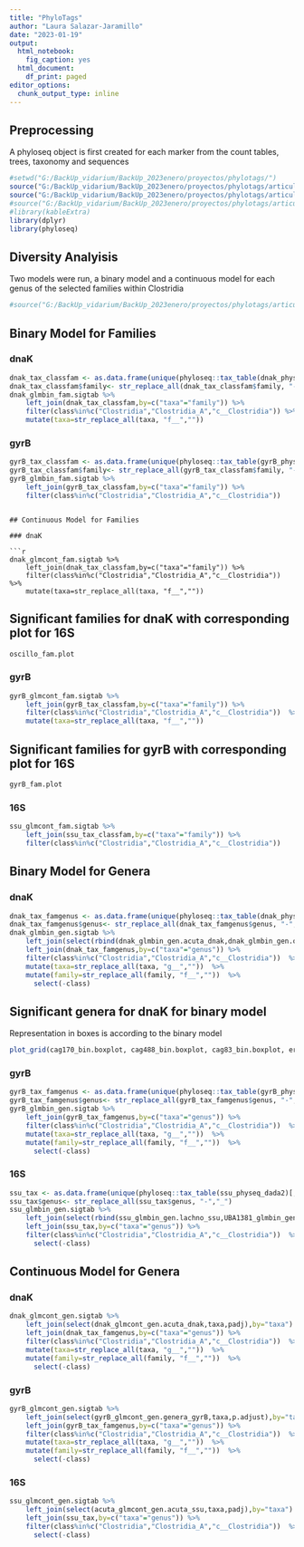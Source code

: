 ---
title: "PhyloTags"
author: "Laura Salazar-Jaramillo"
date: "2023-01-19"
output:
  html_notebook:
    fig_caption: yes
  html_document:
    df_print: paged
editor_options:
  chunk_output_type: inline
---

## Preprocessing

A phyloseq object is first created for each marker from the count tables, trees, taxonomy and sequences

```{r cache=TRUE,results='hide',warning=FALSE,echo=FALSE,message=FALSE,cache=TRUE}
#setwd("G:/BackUp_vidarium/BackUp_2023enero/proyectos/phylotags/")
source("G:/BackUp_vidarium/BackUp_2023enero/proyectos/phylotags/articulo/scripts/phylotags_preprocessing.R")
source("G:/BackUp_vidarium/BackUp_2023enero/proyectos/phylotags/articulo/scripts/phylotags_diversity.R")
#source("G:/BackUp_vidarium/BackUp_2023enero/proyectos/phylotags/articulo/scripts/phylotags_plots.R")
#library(kableExtra)
library(dplyr)
library(phyloseq)

```

## Diversity Analyisis

Two models were run, a binary model and a continuous model for each genus of the selected families within Clostridia

```{r,diversity,results='hide',warning=FALSE,echo=FALSE,message=FALSE,cache=TRUE}
#source("G:/BackUp_vidarium/BackUp_2023enero/proyectos/phylotags/articulo/scripts/phylotags_diversity.R")

```

## Binary Model for Families

### dnaK

```{r, dnak_bin_fam,results='show',warning=FALSE,echo=FALSE,message=FALSE}

dnak_tax_classfam <- as.data.frame(unique(phyloseq::tax_table(dnak_physeq_dada2)[,c("class","family")]))
dnak_tax_classfam$family<- str_replace_all(dnak_tax_classfam$family, "-","_")
dnak_glmbin_fam.sigtab %>%
    left_join(dnak_tax_classfam,by=c("taxa"="family")) %>%
    filter(class%in%c("Clostridia","Clostridia_A","c__Clostridia")) %>%
    mutate(taxa=str_replace_all(taxa, "f__",""))

```

### gyrB

```{r, gyrB_bin_fam,results='show',warning=FALSE,echo=FALSE,message=FALSE}
gyrB_tax_classfam <- as.data.frame(unique(phyloseq::tax_table(gyrB_physeq_dada2)[,c("class","family")]))
gyrB_tax_classfam$family<- str_replace_all(gyrB_tax_classfam$family, "-","_")
gyrB_glmbin_fam.sigtab %>%
    left_join(gyrB_tax_classfam,by=c("taxa"="family")) %>%
    filter(class%in%c("Clostridia","Clostridia_A","c__Clostridia"))

```


```

## Continuous Model for Families

### dnaK

```{r, dnak_cont_fam_table,results='show',warning=FALSE,echo=FALSE,message=FALSE}

dnak_glmcont_fam.sigtab %>%
    left_join(dnak_tax_classfam,by=c("taxa"="family")) %>%
    filter(class%in%c("Clostridia","Clostridia_A","c__Clostridia")) %>%
    mutate(taxa=str_replace_all(taxa, "f__","")) 

```

## Significant families for dnaK with corresponding plot for 16S

```{r, dnak_cont_fam_plot,results='show',warning=FALSE,echo=FALSE,message=FALSE}

oscillo_fam.plot

```

### gyrB

```{r, gyrB_cont_fam,results='show',warning=FALSE,echo=FALSE,message=FALSE}

gyrB_glmcont_fam.sigtab %>%
    left_join(gyrB_tax_classfam,by=c("taxa"="family")) %>%
    filter(class%in%c("Clostridia","Clostridia_A","c__Clostridia"))  %>%
    mutate(taxa=str_replace_all(taxa, "f__",""))

```

## Significant families for gyrB with corresponding plot for 16S

```{r, gyrB_cont_fam_plot,results='show',warning=FALSE,echo=FALSE,message=FALSE}

gyrB_fam.plot

```

### 16S

```{r, 16S_cont_fam,results='show',warning=FALSE,echo=FALSE,message=FALSE}

ssu_glmcont_fam.sigtab %>%
    left_join(ssu_tax_classfam,by=c("taxa"="family")) %>%
    filter(class%in%c("Clostridia","Clostridia_A","c__Clostridia")) 

```

## Binary Model for Genera

### dnaK

```{r, dnak_bin_gen,results='show',warning=FALSE,echo=FALSE,message=FALSE}
dnak_tax_famgenus <- as.data.frame(unique(phyloseq::tax_table(dnak_physeq_dada2)[,c("class","family","genus")]))
dnak_tax_famgenus$genus<- str_replace_all(dnak_tax_famgenus$genus, "-","_")
dnak_glmbin_gen.sigtab %>%
    left_join(select(rbind(dnak_glmbin_gen.acuta_dnak,dnak_glmbin_gen.oscillo_dnak),taxa,padj),by="taxa") %>%
    left_join(dnak_tax_famgenus,by=c("taxa"="genus")) %>%
    filter(class%in%c("Clostridia","Clostridia_A","c__Clostridia"))  %>%
    mutate(taxa=str_replace_all(taxa, "g__",""))  %>%
    mutate(family=str_replace_all(family, "f__",""))  %>%
      select(-class)


```

## Significant genera for dnaK for binary model

Representation in boxes is according to the binary model


```{r, gyrB_bin_gen_plot,results='show',warning=FALSE,echo=FALSE,message=FALSE}

plot_grid(cag170_bin.boxplot, cag488_bin.boxplot, cag83_bin.boxplot, er4_bin.boxplot, ncol=2,nrow=2)

```

### gyrB

```{r, gyrB_bin_gen,results='show',warning=FALSE,echo=FALSE,message=FALSE}
gyrB_tax_famgenus <- as.data.frame(unique(phyloseq::tax_table(gyrB_physeq_dada2)[,c("class","family","genus")]))
gyrB_tax_famgenus$genus<- str_replace_all(gyrB_tax_famgenus$genus, "-","_")
gyrB_glmbin_gen.sigtab %>%
    left_join(gyrB_tax_famgenus,by=c("taxa"="genus")) %>%
    filter(class%in%c("Clostridia","Clostridia_A","c__Clostridia"))  %>%
    mutate(taxa=str_replace_all(taxa, "g__",""))  %>%
    mutate(family=str_replace_all(family, "f__",""))  %>%
      select(-class)
```

### 16S

```{r, 16S_bin_gen_addfam,results='show',warning=FALSE,echo=FALSE,message=FALSE}
ssu_tax <- as.data.frame(unique(phyloseq::tax_table(ssu_physeq_dada2)[,c("class","family","genus")]))
ssu_tax$genus<- str_replace_all(ssu_tax$genus, "-","_")
ssu_glmbin_gen.sigtab %>%
    left_join(select(rbind(ssu_glmbin_gen.lachno_ssu,UBA1381_glmbin_gen.UBA1381_ssu,ssu_glmbin_gen.oscillo_ssu,cag138_glmbin_gen.cag138_ssu,cag74_glmbin_gen.cag74_ssu),taxa,padj),by="taxa") %>%
    left_join(ssu_tax,by=c("taxa"="genus")) %>%
    filter(class%in%c("Clostridia","Clostridia_A","c__Clostridia"))  %>%
      select(-class)

```

## Continuous Model for Genera

### dnaK

```{r, dnak_cont_gen,results='show',warning=FALSE,echo=FALSE,message=FALSE}

dnak_glmcont_gen.sigtab %>%
    left_join(select(dnak_glmcont_gen.acuta_dnak,taxa,padj),by="taxa") %>%
    left_join(dnak_tax_famgenus,by=c("taxa"="genus")) %>%
    filter(class%in%c("Clostridia","Clostridia_A","c__Clostridia"))  %>%
    mutate(taxa=str_replace_all(taxa, "g__",""))  %>%
    mutate(family=str_replace_all(family, "f__",""))  %>%
      select(-class)

```

### gyrB

```{r, gyrB_cont_gen,results='show',warning=FALSE,echo=FALSE,message=FALSE}
gyrB_glmcont_gen.sigtab %>%
    left_join(select(gyrB_glmcont_gen.genera_gyrB,taxa,p.adjust),by="taxa") %>%
    left_join(gyrB_tax_famgenus,by=c("taxa"="genus")) %>%
    filter(class%in%c("Clostridia","Clostridia_A","c__Clostridia"))  %>%
    mutate(taxa=str_replace_all(taxa, "g__",""))  %>%
    mutate(family=str_replace_all(family, "f__",""))  %>%
      select(-class)

```

### 16S

```{r, 16S_cont_gen_addfam,results='show',warning=FALSE,echo=FALSE,message=FALSE}
ssu_glmcont_gen.sigtab %>%
    left_join(select(acuta_glmcont_gen.acuta_ssu,taxa,padj),by="taxa") %>%
    left_join(ssu_tax,by=c("taxa"="genus")) %>%
    filter(class%in%c("Clostridia","Clostridia_A","c__Clostridia"))  %>%
      select(-class)

```
